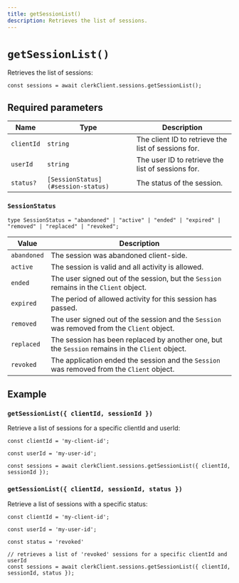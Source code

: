 ```yaml
---
title: getSessionList()
description: Retrieves the list of sessions.
---
```


# `getSessionList()`

Retrieves the list of sessions:

```tsx
const sessions = await clerkClient.sessions.getSessionList();
```

## Required parameters

| Name | Type | Description |
| --- | --- | --- |
| `clientId` | `string` | The client ID to retrieve the list of sessions for. |
| `userId` | `string` | The user ID to retrieve the list of sessions for. |
| `status?` | `[SessionStatus](#session-status)` | The status of the session. |

### `SessionStatus`

```tsx
type SessionStatus = "abandoned" | "active" | "ended" | "expired" | "removed" | "replaced" | "revoked";
```

| Value | Description |
| --- | --- |
| `abandoned`	| The session was abandoned client-side. |
| `active` | The session is valid and all activity is allowed. |
| `ended`	| The user signed out of the session, but the `Session` remains in the `Client` object. |
| `expired` | The period of allowed activity for this session has passed. |
| `removed` | The user signed out of the session and the `Session` was removed from the `Client` object. |
| `replaced` | The session has been replaced by another one, but the `Session` remains in the `Client` object. |
| `revoked` | The application ended the session and the `Session` was removed from the `Client` object. |

## Example

### `getSessionList({ clientId, sessionId })`

Retrieve a list of sessions for a specific clientId and userId:

```tsx
const clientId = 'my-client-id';

const userId = 'my-user-id';

const sessions = await clerkClient.sessions.getSessionList({ clientId, sessionId });
```

### `getSessionList({ clientId, sessionId, status })`

Retrieve a list of sessions with a specific status:

```tsx
const clientId = 'my-client-id';

const userId = 'my-user-id';

const status = 'revoked'

// retrieves a list of 'revoked' sessions for a specific clientId and userId
const sessions = await clerkClient.sessions.getSessionList({ clientId, sessionId, status });
```